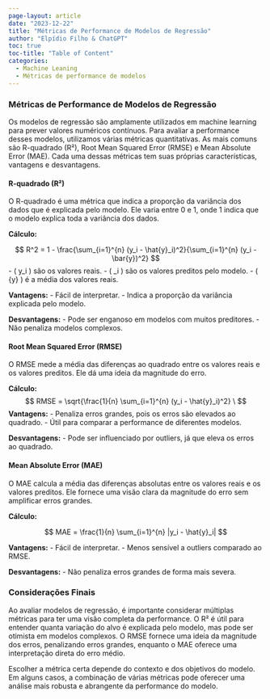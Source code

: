 ```yaml
---
page-layout: article
date: "2023-12-22"
title: "Métricas de Performance de Modelos de Regressão"
author: "Elpídio Filho & ChatGPT"
toc: true
toc-title: "Table of Content"
categories:
  - Machine Leaning
  - Métricas de performance de modelos
---
```



### Métricas de Performance de Modelos de Regressão

Os modelos de regressão são amplamente utilizados em machine learning para prever valores numéricos contínuos. Para avaliar a performance desses modelos, utilizamos várias métricas quantitativas. As mais comuns são R-quadrado (R²), Root Mean Squared Error (RMSE) e Mean Absolute Error (MAE). Cada uma dessas métricas tem suas próprias características, vantagens e desvantagens.

#### R-quadrado (R²)

O R-quadrado é uma métrica que indica a proporção da variância dos dados que é explicada pelo modelo. Ele varia entre 0 e 1, onde 1 indica que o modelo explica toda a variância dos dados.

**Cálculo:**

$$
 R^2 = 1 - \frac{\sum_{i=1}^{n} (y_i - \hat{y}_i)^2}{\sum_{i=1}^{n} (y_i - \bar{y})^2} 
$$
-   ( y_i ) são os valores reais.
-   ( \hat{y}\_i ) são os valores preditos pelo modelo.
-   ( \bar{y} ) é a média dos valores reais.

**Vantagens:** - Fácil de interpretar. - Indica a proporção da variância explicada pelo modelo.

**Desvantagens:** - Pode ser enganoso em modelos com muitos preditores. - Não penaliza modelos complexos.

#### Root Mean Squared Error (RMSE)

O RMSE mede a média das diferenças ao quadrado entre os valores reais e os valores preditos. Ele dá uma ideia da magnitude do erro.

**Cálculo:**
$$
 RMSE = \sqrt{\frac{1}{n} \sum_{i=1}^{n} (y_i - \hat{y}_i)^2} \
$$
**Vantagens:** - Penaliza erros grandes, pois os erros são elevados ao quadrado. - Útil para comparar a performance de diferentes modelos.

**Desvantagens:** - Pode ser influenciado por outliers, já que eleva os erros ao quadrado.

#### Mean Absolute Error (MAE)

O MAE calcula a média das diferenças absolutas entre os valores reais e os valores preditos. Ele fornece uma visão clara da magnitude do erro sem amplificar erros grandes.

**Cálculo:**

$$
MAE = \frac{1}{n} \sum_{i=1}^{n} |y_i - \hat{y}_i|
$$


**Vantagens:** - Fácil de interpretar. - Menos sensível a outliers comparado ao RMSE.

**Desvantagens:** - Não penaliza erros grandes de forma mais severa.

### Considerações Finais

Ao avaliar modelos de regressão, é importante considerar múltiplas métricas para ter uma visão completa da performance. O R² é útil para entender quanta variação do alvo é explicada pelo modelo, mas pode ser otimista em modelos complexos. O RMSE fornece uma ideia da magnitude dos erros, penalizando erros grandes, enquanto o MAE oferece uma interpretação direta do erro médio.

Escolher a métrica certa depende do contexto e dos objetivos do modelo. Em alguns casos, a combinação de várias métricas pode oferecer uma análise mais robusta e abrangente da performance do modelo.
